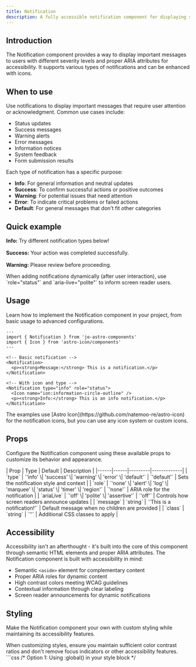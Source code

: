 ```yaml
---
title: Notification
description: A fully accessible notification component for displaying status messages, alerts, and feedback to users.
---
```



## Introduction

The Notification component provides a way to display important messages to users with different severity levels and proper ARIA attributes for accessibility. It supports various types of notifications and can be enhanced with icons.

## When to use

Use notifications to display important messages that require user attention or acknowledgment. Common use cases include:

- Status updates
- Success messages
- Warning alerts
- Error messages
- Information notices
- System feedback
- Form submission results

Each type of notification has a specific purpose:
- **Info**: For general information and neutral updates
- **Success**: To confirm successful actions or positive outcomes
- **Warning**: For potential issues that need attention
- **Error**: To indicate critical problems or failed actions
- **Default**: For general messages that don't fit other categories

## Quick example

<div class="not-content">
  <Notification type="info" role="status">
    <Icon name="ion:information-circle-outline" size="1.5rem" />
    <p><strong>Info:</strong> Try different notification types below!</p>
  </Notification>

  <div style="margin-top: 1rem;">
    <Notification type="success" role="status">
      <Icon name="ion:checkbox-outline" size="1.5rem" />
      <p><strong>Success:</strong> Your action was completed successfully.</p>
    </Notification>
  </div>

  <div style="margin-top: 1rem;">
    <Notification type="warning" role="status">
      <Icon name="ion:warning-outline" size="1.5rem" />
      <p><strong>Warning:</strong> Please review before proceeding.</p>
    </Notification>
  </div>
</div>

<Aside type="tip" title="Dynamic notifications">
  When adding notifications dynamically (after user interaction), use `role="status"` and `aria-live="polite"` to inform screen reader users.
</Aside>

## Usage

Learn how to implement the Notification component in your project, from basic usage to advanced configurations.

```astro ins={13}
---
import { Notification } from 'jo-astro-components'
import { Icon } from 'astro-icon/components'
---

<!-- Basic notification -->
<Notification>
  <p><strong>Message:</strong> This is a notification.</p>
</Notification>

<!-- With icon and type -->
<Notification type="info" role="status">
  <Icon name="ion:information-circle-outline" />
  <p><strong>Info:</strong> This is an info notification.</p>
</Notification>
```

<Aside type="note" title="Icon integration">
  The examples use [Astro Icon](https://github.com/natemoo-re/astro-icon) for the notification icons, but you can use any icon system or custom icons.
</Aside>

## Props

Configure the Notification component using these available props to customize its behavior and appearance.

<div class="props-wrapper">
| Prop | Type | Default | Description |
|------|------|---------|-------------|
| `type` | `'info' \| 'success' \| 'warning' \| 'error' \| 'default'` | `'default'` | Sets the notification style and context |
| `role` | `'none' \| 'alert' \| 'log' \| 'marquee' \| 'status' \| 'timer' \| 'region'` | `'none'` | ARIA role for the notification |
| `ariaLive` | `'off' \| 'polite' \| 'assertive'` | `'off'` | Controls how screen readers announce updates |
| `message` | `string` | `'This is a notification!'` | Default message when no children are provided |
| `class` | `string` | `''` | Additional CSS classes to apply |
</div>

## Accessibility

Accessibility isn't an afterthought - it's built into the core of this component through semantic HTML elements and proper ARIA attributes. The Notification component is built with accessibility in mind:

- Semantic `<aside>` element for complementary content
- Proper ARIA roles for dynamic content
- High contrast colors meeting WCAG guidelines
- Contextual information through clear labeling
- Screen reader announcements for dynamic notifications

## Styling

Make the Notification component your own with custom styling while maintaining its accessibility features.

<Aside type="caution" title="Accessibility considerations">
  When customizing styles, ensure you maintain sufficient color contrast ratios and don't remove focus indicators or other accessibility features.
</Aside>

<Tabs>
  <TabItem label="Custom CSS">
    ```css
    /* Option 1: Using :global() in your style block */
    <style>
      :global(.notification) {
        display: flex;
        gap: 1rem;
        padding: 1rem;
        border-radius: 0.5rem;
        border-inline-start: 4px solid;
        background: light-dark(hsl(204 20% 94%), hsl(215 25% 15%));
        color: light-dark(hsl(215 25% 27%), hsl(215 25% 89%));
        border-color: light-dark(hsl(215 8% 45%), hsl(215 8% 65%));
      }

      :global(.notification[data-type="info"]) {
        background: light-dark(hsl(198 100% 94%), hsl(234 54% 20%));
        color: light-dark(hsl(200 96% 27%), hsl(0 0% 100%));
        border-color: light-dark(hsl(200 78% 46%), hsl(234 100% 60%));
      }

      :global(.notification[data-type="success"]) {
        background: light-dark(hsl(142 72% 94%), hsl(142 54% 20%));
        color: light-dark(hsl(142 76% 27%), hsl(0 0% 100%));
        border-color: light-dark(hsl(142 78% 46%), hsl(142 100% 60%));
      }

      :global(.notification[data-type="warning"]) {
        background: light-dark(hsl(48 100% 94%), hsl(48 54% 20%));
        color: light-dark(hsl(48 96% 27%), hsl(0 0% 100%));
        border-color: light-dark(hsl(48 78% 46%), hsl(48 100% 60%));
      }

      :global(.notification[data-type="error"]) {
        background: light-dark(hsl(0 100% 94%), hsl(0 54% 20%));
        color: light-dark(hsl(0 96% 27%), hsl(0 0% 100%));
        border-color: light-dark(hsl(0 78% 46%), hsl(0 100% 60%));
      }
    </style>

    /* Option 2: Using is:global on the style tag */
    <style is:global>
      .notification {
        display: flex;
        gap: 1rem;
        padding: 1rem;
        border-radius: 0.5rem;
        border-inline-start: 4px solid;
        background: light-dark(hsl(204 20% 94%), hsl(215 25% 15%));
        color: light-dark(hsl(215 25% 27%), hsl(215 25% 89%));
        border-color: light-dark(hsl(215 8% 45%), hsl(215 8% 65%));
      }

      .notification[data-type="info"] {
        background: light-dark(hsl(198 100% 94%), hsl(234 54% 20%));
        color: light-dark(hsl(200 96% 27%), hsl(0 0% 100%));
        border-color: light-dark(hsl(200 78% 46%), hsl(234 100% 60%));
      }

      .notification[data-type="success"] {
        background: light-dark(hsl(142 72% 94%), hsl(142 54% 20%));
        color: light-dark(hsl(142 76% 27%), hsl(0 0% 100%));
        border-color: light-dark(hsl(142 78% 46%), hsl(142 100% 60%));
      }

      .notification[data-type="warning"] {
        background: light-dark(hsl(48 100% 94%), hsl(48 54% 20%));
        color: light-dark(hsl(48 96% 27%), hsl(0 0% 100%));
        border-color: light-dark(hsl(48 78% 46%), hsl(48 100% 60%));
      }

      .notification[data-type="error"] {
        background: light-dark(hsl(0 100% 94%), hsl(0 54% 20%));
        color: light-dark(hsl(0 96% 27%), hsl(0 0% 100%));
        border-color: light-dark(hsl(0 78% 46%), hsl(0 100% 60%));
      }
    </style>
    ```
  </TabItem>
  <TabItem label="Tailwind Classes">
    ```astro
    <Notification
      type="info"
      class="flex gap-4 p-4 rounded-lg border-l-4 bg-blue-50 dark:bg-blue-900 text-blue-900 dark:text-white border-blue-500"
    >
      <Icon name="ion:information-circle-outline" size="1.5rem" />
      <p>Notification content with Tailwind styling</p>
    </Notification>
    ```
  </TabItem>
</Tabs>

<Aside type="note" title="Style scoping">
  Astro components use scoped styles by default. To override component styles, you'll need to use either `:global()` selectors or the `is:global` directive on your style tag.
</Aside>

## Interactive examples

See the Notification component in action with these practical examples:

### Default notification

<div class="not-content">
  <Notification>
    <p><strong>Message:</strong> This is a notification.</p>
  </Notification>
</div>

### Info notification

<div class="not-content">
  <Notification type="info" role="status">
    <Icon name="ion:information-circle-outline" size="1.5rem" />
    <p><strong>Info:</strong> This is a notification of type info.</p>
  </Notification>
</div>

### Success notification

<div class="not-content">
  <Notification type="success" role="status">
    <Icon name="ion:checkbox-outline" size="1.5rem" />
    <p><strong>Success:</strong> This is a notification of type success.</p>
  </Notification>
</div>

### Warning notification

<div class="not-content">
  <Notification type="warning" role="status">
    <Icon name="ion:warning-outline" size="1.5rem" />
    <p><strong>Warning:</strong> This is a notification of type warning.</p>
  </Notification>
</div>

### Error notification

<div class="not-content">
  <Notification type="error" role="alert">
    <Icon name="ion:alert-circle-outline" size="1.5rem" />
    <p><strong>Error:</strong> This is a notification of type error.</p>
  </Notification>
</div>
